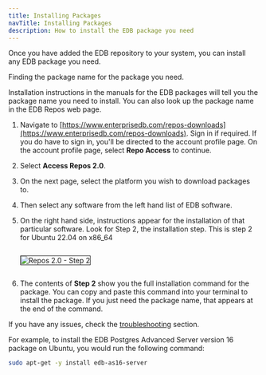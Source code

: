 ```yaml
---
title: Installing Packages
navTitle: Installing Packages
description: How to install the EDB package you need
---
```


Once you have added the EDB repository to your system, you can install any EDB package you need.

Finding the package name for the package you need.

Installation instructions in the manuals for the EDB packages will tell you the package name you need to install.
You can also look up the package name in the EDB Repos web page.

1. Navigate to [https://www.enterprisedb.com/repos-downloads](https://www.enterprisedb.com/repos-downloads). Sign in if required. If you do have to sign in, you'll be directed to the account profile page. On the account profile page, select **Repo Access** to continue.

2. Select **Access Repos 2.0**.

3. On the next page, select the platform you wish to download packages to.

4. Then select any software from the left hand list of EDB software.

5. On the right hand side, instructions appear for the installation of that particular software. Look for Step 2, the installation step. This is step 2 for Ubuntu 22.04 on x86_64

    <img src="./images/step2.png" alt="Repos 2.0 - Step 2" style="border: 1px solid; margin: 1em auto 1em;"/>

6. The contents of **Step 2** show you the full installation command for the package. You can copy and paste this command into your terminal to install the package. If you just need the package name, that appears at the end of the command. 

If you have any issues, check the [troubleshooting](../troubleshooting) section.

For example, to install the EDB Postgres Advanced Server version 16 package on Ubuntu, you would run the following command:

```bash
sudo apt-get -y install edb-as16-server
```



